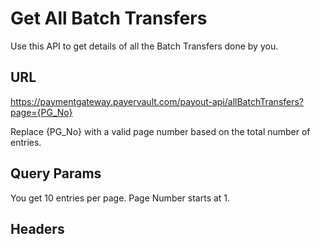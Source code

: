 # Get All Batch Transfers

Use this API to get details of all the Batch Transfers done by you.

## URL

<GETBadge/>  https://paymentgateway.payervault.com/payout-api/allBatchTransfers?page={PG_No}

Replace &#123;PG_No&#125; with a valid page number based on the total number of entries.

## Query Params

<BodyParams feild="page" type="number" isRequired={true}/>

You get 10 entries per page. Page Number starts at 1.

## Headers

<IdAndSecTable/>